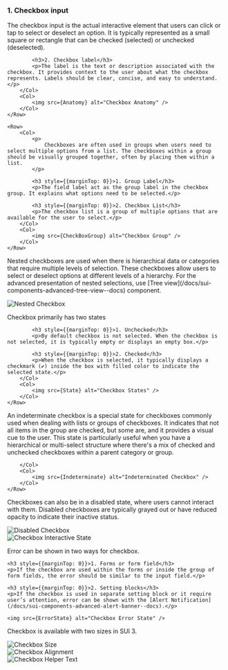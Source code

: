 

<Section title="Anatomy">
	<Row>
		<Col>
    		<h3 style={{marginTop: 0}}>1. Checkbox input</h3>
    		<p>The checkbox input is the actual interactive element that users can click or tap to select or deselect an option. It is typically represented as a small square or rectangle that can be checked (selected) or unchecked (deselected).</p>

    		<h3>2. Checkbox label</h3>
    		<p>The label is the text or description associated with the checkbox. It provides context to the user about what the checkbox represents. Labels should be clear, concise, and easy to understand.</p>
    	</Col>
    	<Col>
    		<img src={Anatomy} alt="Checkbox Anatomy" />
    	</Col>
    </Row>
</Section>

<Section title="Checkbox Group">

    <Row>
    	<Col>
    		<p>
    			Checkboxes are often used in groups when users need to select multiple options from a list. The checkboxes within a group should be visually grouped together, often by placing them within a list.
    		</p>

    		<h3 style={{marginTop: 0}}>1. Group Label</h3>
    		<p>The field label act as the group label in the checkbox group. It explains what options need to be selected.</p>

    		<h3 style={{marginTop: 0}}>2. Checkbox List</h3>
    		<p>The checkbox list is a group of multiple options that are available for the user to select.</p>
    	</Col>
    	<Col>
    		<img src={CheckBoxGroup} alt="Checkbox Group" />
    	</Col>
    </Row>

</Section>

<Section title="Nested checkbox">
	<Row>
		<Col>
			<p>
				Nested checkboxes are used when there is hierarchical data or categories
				that require multiple levels of selection. These checkboxes allow users
				to select or deselect options at different levels of a hierarchy. For
				the advanced presentation of nested selections, use [Tree
				view](/docs/sui-components-advanced-tree-view--docs) component.
			</p>
		</Col>
		<Col>
			<img src={NestedCheckbox} alt="Nested Checkbox" />
		</Col>
	</Row>
</Section>

<Section title="Checkbox state">
	<Row>
		<Col>
			<p>Checkbox primarily has two states</p>

    		<h3 style={{marginTop: 0}}>1. Unchecked</h3>
    		<p>By default checkbox is not selected. When the checkbox is not selected, it is typically empty or displays an empty box.</p>

    		<h3 style={{marginTop: 0}}>2. Checked</h3>
    		<p>When the checkbox is selected, it typically displays a checkmark (✔) inside the box with filled color to indicate the selected state.</p>
    	</Col>
    	<Col>
    		<img src={State} alt="Checkbox States" />
    	</Col>
    </Row>

</Section>

<Section title="Indeterminate Checkbox">
	<Row>
		<Col>
			<p>An indeterminate checkbox is a special state for checkboxes commonly used when dealing with lists or groups of checkboxes. It indicates that not all items in the group are checked, but some are, and it provides a visual cue to the user. This state is particularly useful when you have a hierarchical or multi-select structure where there's a mix of checked and unchecked checkboxes within a parent category or group.</p>

    	</Col>
    	<Col>
    		<img src={Indeterminate} alt="Indeterminated Checkbox" />
    	</Col>
    </Row>

</Section>

<Section title="Disabled checkbox">
	<Row>
		<Col>
			<p>
				Checkboxes can also be in a disabled state, where users cannot interact
				with them. Disabled checkboxes are typically grayed out or have reduced
				opacity to indicate their inactive status.
			</p>
		</Col>
		<Col>
			<img src={DisabledCheckbox} alt="Disabled Checkbox" />
		</Col>
	</Row>
</Section>

<Section title="Interactive State">
	<img src={InteractiveState} alt="Checkbox Interactive State" />
</Section>

<Section title="Error state">
	<p>Error can be shown in two ways for checkbox. </p>

	<h3 style={{marginTop: 0}}>1. Forms or form field</h3>
    <p>If the checkbox are used within the forms or inside the group of form fields, the error should be similar to the input field.</p>

    <h3 style={{marginTop: 0}}>2. Setting blocks</h3>
    <p>If the checkbox is used in separate setting block or it require user’s attention, error can be shown with the [Alert Notification](/docs/sui-components-advanced-alert-banner--docs).</p>

    <img src={ErrorState} alt="Checkbox Error State" />

</Section>

<Section title="Size">
	<Row>
		<Col>
			<p>Checkbox is available with two sizes in SUI 3.</p>
		</Col>
		<Col>
			<img src={Size} alt="Checkbox Size" />
		</Col>
	</Row>
</Section>

<Section title="Checkbox Alignment">
	<img src={Alignment} alt="Checkbox Alignment" />
</Section>

<Section title="Helper Text">
	<img src={HelperText} alt="Checkbox Helper Text" />
</Section>

